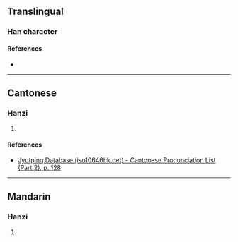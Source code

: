 {{character info}}
==Translingual==

===Han character===
{{Han char|rn=75|rad=木|as=07|sn=11|four=|canj=DHDN|ids=⿰木利}}

====References====
* {{Han ref|kx=0531.131|dkj=14902|hdz=21215.090|uh=68B8|ud=26808}}

----

==Cantonese==

===Hanzi===
{{yue-hanzi|jyut=[[lei4]]|y=lei4}}

# {{rfdef|yue|sort=木07}}

====References====
* [http://www.iso10646hk.net/jp/document/download.jsp Jyutping Database (iso10646hk.net) - Cantonese Pronunciation List (Part 2), p. 128]

----

==Mandarin==

===Hanzi===
{{cmn-hanzi|pin=[[lí]] ([[li2]])|wg=li<sup>2</sup>}}

# {{rfdef|cmn|sort=木07}}